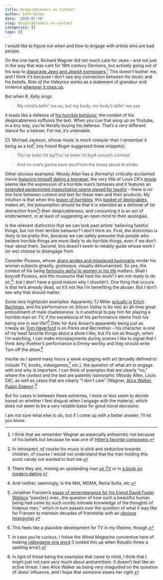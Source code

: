 ```yaml
---
title: Despicableness as Context
author: Seth Green
date: '2020-07-30'
slug: despicableness-as-context
categories: []
tags: []
---
```


I would like to figure out when and how to engage with artists who are bad people.

On the one hand, Richard Wagner did not much care for Jews -- and not just in the way that was cant for 19th century Germans, but actively going out of his way to [disparage Jews and Jewish composers](https://en.wikipedia.org/wiki/Das_Judenthum_in_der_Musik).[^wagner] This doesn't bother me, and I think it's because I don't see any connection between his music and his beliefs. _Ride of the Valkyries_ works as a statement of grandeur and violence [wherever it pops up](https://www.youtube.com/watch?v=30QzJKCUekQ). 

But when R. Kelly sings

> My mind's tellin' me no, but my body, my body's tellin' me yes

it reads like a defense of [his horrible behavior](https://en.wikipedia.org/wiki/Surviving_R._Kelly); the context of his despicableness suffuses the text. When you cue that song up on Youtube, in a tiny way, you're literally buying his defense. That's a very different stance for a listener. For me, it's untenable.

Cf. Michael Jackson, whose music is much creepier than I remember it being as a kid[^mj] (my friend Roger suggested these snippets):

> You've been hit by/You've been hit by/A smooth criminal

> And no one's gonna save you/From the beast about to strike

Other obvious examples: Woody Allen has a (formerly) critically-acclaimed movie [featuring himself dating a teenager](https://nexttribe.com/woody-allens-manhattan/), the very title of Louis CK's [movie](https://en.wikipedia.org/wiki/I_Love_You,_Daddy) seems like the expression of a horrible man's fantasies _and_ it features an [extended pantomimed masturbation scene played for laughs](https://www.vulture.com/2017/11/the-uncomfortable-masturbation-scene-in-louis-c-k-s-movie.html) -- there is _no line here_ between context and text for these men and their products. My intuition is that when this [legion of horribles](https://www.goodreads.com/quotes/328033-a-legion-of-horribles-hundreds-in-number-half-naked-or), this [basket of deplorables](https://en.wikipedia.org/wiki/Basket_of_deplorables), makes art, the presumption should be that it is intended as a defense of (or distraction from[^cosby]) their despicableness, and consuming it is an act of endorsement, or at least of suggesting an open mind to their apologias. 

Is the relevant distinction that we can look past artists' believing hateful things, but not their terrible behavior? I don't think so. First, the distinction is likely to be pretty thin, because we can safely presume that people who believe horrible things are more likely to _do_ horrible things, even if we don't hear about them. Second, this doesn't seem to reliably guide whose work I (or we) choose to disengage from. 

Consider Picasso, whose [sharp angles and misplaced bodyparts](https://www.anothermag.com/art-photography/8799/the-women-behind-the-work-picasso-and-his-muses) render his woman subjects ghastly, grotesque, visually dehumanized. So yes, the context of his being [famously awful to women in his life](https://www.theparisreview.org/blog/2017/11/09/how-picasso-bled-the-women-in-his-life-for-art/) matters. Shall I boycott Picasso, and the museums that host his work? I am not ready to do so,[^met]: but I don't have a good reason why I shouldn't. One thing that occurs is that he's already dead, so it's not like I'm benefiting the abuser. But I don't see why that should matter.

Some less highfalutin examples: Apparently TJ Miller [actually _is_](https://en.wikipedia.org/wiki/T.J._Miller#Legal_issues_and_controversies)  [Erlich Bachman](https://silicon-valley.fandom.com/wiki/Erlich_Bachman), and his performance on _Silicon Valley_ is (to me) an all-time great embodiment of male cluelessness. Is it unethical to pay him for playing a horrible man on TV, if the excellence of his performance stems from his being one in real life?[^franzen] Ditto for Aziz Ansari's apparently being just as creepy as [Tom Haverford](https://en.wikipedia.org/wiki/Tom_Haverford) is on _Parks and Recreation_ -- his character is one of my least favorite things about a show I like, but it's not as though, when I'm watching, I can make micropayments during scenes I like to signal that I think Amy Poehler's performance is Emmy-worthy and they should write Tom off the show.[^micropayments]

Insofar as I spend many hours a week engaging with art (broadly defined to include TV, books, videogames,[^videogame] etc.), the question of what art to engage with and why is important. I can think of examples that are clearly "no," where the context and the text are patently isomorphic (Woody Allen, Louis CK), as well as cases that are clearly "I don't care" (Wagner, [Alice Walker](https://en.wikipedia.org/wiki/Alice_Walker#Accusations_of_antisemitism), [Public Enemy](https://genius.com/14074)).[^pe] 

But for cases in between these extremes, I more or less seem to decide based on whether I feel disgust when I engage with the material, which does not seem to be a very reliable basis for good moral decisions.  

I am not sure what else to do, but if I come up with a better answer, I'll let you know. 

[^wagner]: I think that we _remember_ Wagner as especially antisemitic not because of his beliefs but because he was one of [Hitler's favorite composers](https://en.wikipedia.org/wiki/Wagner_controversies#Nazi_appropriation).

[^mj]: In retrospect, _of course_ his music is slick and seductive towards children, of course I would not understand that the man holding this sonic candy out wanted to hurt me.

[^cosby]: There they are, miming an upstanding man [on TV](https://en.wikipedia.org/wiki/The_Cosby_Show) or in [a book on modern dating](https://www.nytimes.com/2015/07/07/books/review-aziz-ansaris-modern-romance-explores-dating-in-the-digital-age.html). 

[^met]: And neither, seemingly, is the Met, MOMA, Reina Sofía, etc.

[^franzen]: Jonathan Franzen's [essay of rememberance for his friend David Foster Wallace](https://www.newyorker.com/magazine/2011/04/18/farther-away-jonathan-franzen) "pass[es] over...the question of how such a beautiful human being had come by such vividly intimate knowledge of the thoughts of hideous men," which in turn passes over the question of what it was like for Franzen to maintain decades of friendship with an [obvious](https://www.nytimes.com/2020/02/11/books/review/in-the-land-of-men-adrienne-miller.html) [misogynist](https://lareviewofbooks.org/article/david-foster-wallace-in-the-metoo-era-a-conversation-with-clare-hayes-brady/).

[^micropayments]: This feels like a plausible development for TV in my lifetime, though.

[^videogame]: In case you're curious, I follow the _Wired Magazine_ convention here of making [videogame one word](https://www.wired.com/2007/11/on-videogame-ve/) (I  looked this up when Rstudio threw a spelling error).

[^pe]: In light of these being the examples that came to mind, I think that I might just not care very much about antisemitism. It doesn't feel like an active threat. I see Alice Walker as being very misguided on the question of Jews' influence, and I hope that someone steers her right.